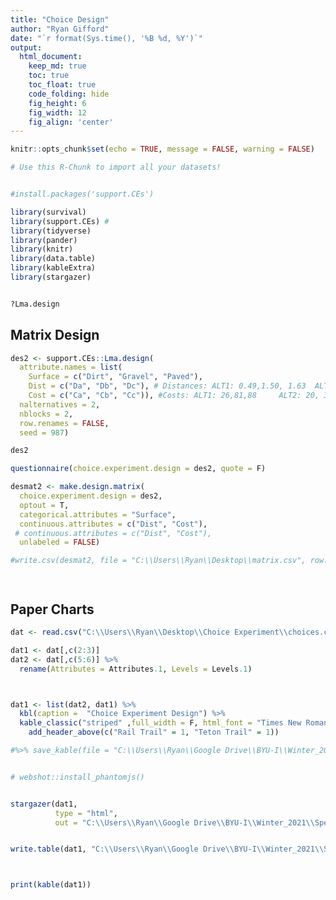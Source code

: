 ```yaml
---
title: "Choice Design"
author: "Ryan Gifford"
date: "`r format(Sys.time(), '%B %d, %Y')`"
output:
  html_document:  
    keep_md: true
    toc: true
    toc_float: true
    code_folding: hide
    fig_height: 6
    fig_width: 12
    fig_align: 'center'
---
```


```r
knitr::opts_chunk$set(echo = TRUE, message = FALSE, warning = FALSE)
```


```r
# Use this R-Chunk to import all your datasets!


#install.packages('support.CEs')

library(survival)
library(support.CEs) # 
library(tidyverse)
library(pander)
library(knitr)
library(data.table)
library(kableExtra)
library(stargazer)


?Lma.design


```


## Matrix Design

```r

des2 <- support.CEs::Lma.design(
  attribute.names = list(
    Surface = c("Dirt", "Gravel", "Paved"),  
    Dist = c("Da", "Db", "Dc"), # Distances: ALT1: 0.49,1.50, 1.63  ALT2: 0.36,0.68, 0.91
    Cost = c("Ca", "Cb", "Cc")), #Costs: ALT1: 26,81,88     ALT2: 20, 37, 49
  nalternatives = 2,
  nblocks = 2,
  row.renames = FALSE,
  seed = 987)

des2

questionnaire(choice.experiment.design = des2, quote = F)

desmat2 <- make.design.matrix(
  choice.experiment.design = des2,
  optout = T,
  categorical.attributes = "Surface",
  continuous.attributes = c("Dist", "Cost"),
 # continuous.attributes = c("Dist", "Cost"),
  unlabeled = FALSE)

#write.csv(desmat2, file = "C:\\Users\\Ryan\\Desktop\\matrix.csv", row.names = F)




```

## Paper Charts


```r

dat <- read.csv("C:\\Users\\Ryan\\Desktop\\Choice Experiment\\choices.csv")

dat1 <- dat[,c(2:3)]
dat2 <- dat[,c(5:6)] %>% 
  rename(Attributes = Attributes.1, Levels = Levels.1)



dat1 <- list(dat2, dat1) %>%
  kbl(caption =  "Choice Experiment Design") %>%
  kable_classic("striped" ,full_width = F, html_font = "Times New Roman") %>% 
    add_header_above(c("Rail Trail" = 1, "Teton Trail" = 1)) 

#%>% save_kable(file = "C:\\Users\\Ryan\\Google Drive\\BYU-I\\Winter_2021\\Special Projects\\Paper\\Tables\\Rplot.jpg", zoom = 2)


# webshot::install_phantomjs()


stargazer(dat1,
          type = "html",
          out = "C:\\Users\\Ryan\\Google Drive\\BYU-I\\Winter_2021\\Special Projects\\Paper\\Tables\\Rplot.doc")


write.table(dat1, "C:\\Users\\Ryan\\Google Drive\\BYU-I\\Winter_2021\\Special Projects\\Paper\\Tables\\Rplot.doc")



print(kable(dat1))

```


